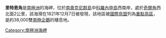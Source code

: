 {{unreferenced|time=2013-10-27T05:01:26+00:00}}
'''里特恩角'''是[[南極洲|南極洲]]的海岬，位於[[南奧克尼群島|南奧克尼群島]]中[[科羅內申島|科羅內申島]]西南岸，處於[[奇爾角|奇爾角]]西北面2公里，該海灣在1821年12月7日被發現，該地區被[[國際鳥盟|國際鳥盟]]列為[[重點鳥區|重點鳥區]]，是約38,000雙[[南極企鵝|南極企鵝]]的棲息地。

{{coord|60|38|S|46|1|W|display=title}}

{{Antarctica-geo-stub}}
[[Category:南極洲海岬|Category:南極洲海岬]]